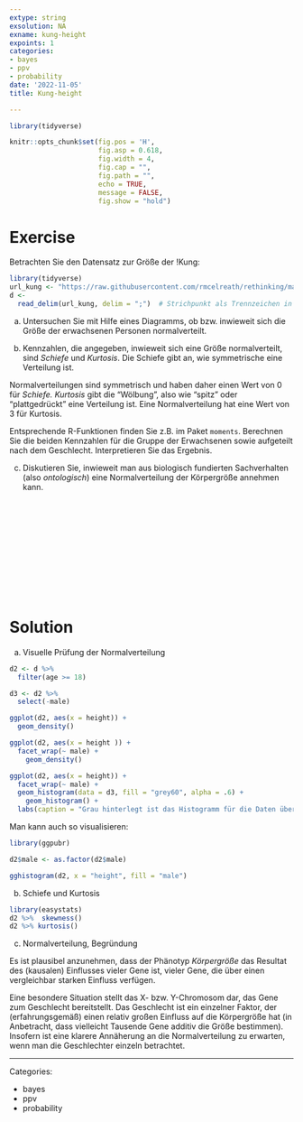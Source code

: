 ```yaml
---
extype: string
exsolution: NA
exname: kung-height
expoints: 1
categories:
- bayes
- ppv
- probability
date: '2022-11-05'
title: Kung-height

---
```





```r
library(tidyverse)

```


```r
knitr::opts_chunk$set(fig.pos = 'H',
                      fig.asp = 0.618,
                      fig.width = 4,
                      fig.cap = "", 
                      fig.path = "",
                      echo = TRUE,
                      message = FALSE,
                      fig.show = "hold")
```






# Exercise



Betrachten Sie den Datensatz zur Größe der !Kung:

```r
library(tidyverse)
url_kung <- "https://raw.githubusercontent.com/rmcelreath/rethinking/master/data/Howell1.csv"
d <-
  read_delim(url_kung, delim = ";")  # Strichpunkt als Trennzeichen in der CSV-Datei
```


a) Untersuchen Sie mit Hilfe eines Diagramms, 
ob bzw. inwieweit sich die Größe der erwachsenen Personen normalverteilt.

b) Kennzahlen, die angegeben, inwieweit sich eine Größe normalverteilt, 
sind *Schiefe* und *Kurtosis*. 
Die Schiefe gibt an, wie symmetrische eine Verteilung ist. 

Normalverteilungen sind symmetrisch und haben daher einen Wert von 0 für *Schiefe.* 
*Kurtosis* gibt die "Wölbung", also wie "spitz" oder "plattgedrückt" eine Verteilung ist. 
Eine Normalverteilung hat eine Wert von 3 für Kurtosis.

Entsprechende R-Funktionen finden Sie z.B. im Paket `moments`. 
Berechnen Sie die beiden Kennzahlen für die Gruppe der Erwachsenen sowie aufgeteilt nach dem Geschlecht. 
Interpretieren Sie das Ergebnis.

c) Diskutieren Sie, inwieweit man aus biologisch fundierten Sachverhalten (also *ontologisch*) eine Normalverteilung der Körpergröße annehmen kann.


</br>
</br>
</br>
</br>
</br>
</br>
</br>
</br>
</br>
</br>

# Solution

a) Visuelle Prüfung der Normalverteilung

```r

d2 <- d %>% 
  filter(age >= 18)

d3 <- d2 %>% 
  select(-male)

ggplot(d2, aes(x = height)) +
  geom_density()

ggplot(d2, aes(x = height )) +
  facet_wrap(~ male) +
    geom_density()

ggplot(d2, aes(x = height)) +
  facet_wrap(~ male) +
  geom_histogram(data = d3, fill = "grey60", alpha = .6) +
    geom_histogram() +
  labs(caption = "Grau hinterlegt ist das Histogramm für die Daten über beide Geschlechter")
```

Man kann auch so visualisieren:

```r
library(ggpubr)

d2$male <- as.factor(d2$male)

gghistogram(d2, x = "height", fill = "male")
```



b) Schiefe und Kurtosis

```r
library(easystats)
d2 %>%  skewness()
d2 %>% kurtosis()
```


c) Normalverteilung, Begründung

Es ist plausibel anzunehmen, dass der Phänotyp *Körpergröße* das Resultat des (kausalen) Einflusses vieler Gene ist, 
vieler Gene, die über einen vergleichbar starken Einfluss verfügen.

Eine besondere Situation stellt das X- bzw. Y-Chromosom dar, das Gene zum Geschlecht bereitstellt. 
Das Geschlecht ist ein einzelner Faktor, 
der (erfahrungsgemäß) einen relativ großen Einfluss auf die Körpergröße hat (in Anbetracht, dass vielleicht Tausende Gene additiv die Größe bestimmen). 
Insofern ist eine klarere Annäherung an die Normalverteilung zu erwarten, 
wenn man die Geschlechter einzeln betrachtet.




---

Categories: 

- bayes
- ppv
- probability

